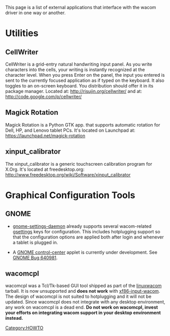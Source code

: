 This page is a list of external applications that interface with the wacom driver in one way or another.

= Utilities =
== CellWriter ==
CellWriter is a grid-entry natural handwriting input panel. As you write characters into the cells, your writing is instantly recognized at the character level. When you press Enter on the panel, the input you entered is sent to the currently focused application as if typed on the keyboard.  It also toggles to an on-screen keyboard.  You distribution should offer it in its package manager.  Located at:  http://risujin.org/cellwriter/  and at:  http://code.google.com/p/cellwriter/

== Magick Rotation ==
Magick Rotation is a Python GTK app. that supports automatic rotation for Dell, HP, and Lenovo tablet PCs.  It's located on Launchpad at:  https://launchpad.net/magick-rotation

== xinput_calibrator ==
The xinput_calibrator is a generic touchscreen calibration program for X.Org.  It's located at freedesktop.org:  http://www.freedesktop.org/wiki/Software/xinput_calibrator

= Graphical Configuration Tools =
== GNOME ==
* [http://git.gnome.org/browse/gnome-settings-daemon/commit/?id=9863ccf9d99fdd712778b31197365723b9caa0behttp://git.gnome.org/browse/gnome-settings-daemon/commit/?id=9863ccf9d99fdd712778b31197365723b9caa0be gnome-settings-daemon] already supports several wacom-related [http://library.gnome.org/devel/gio/2.25/GSettings.html gsettings] keys for configuration. This includes hotplugging support so that the configuration options are applied both after login and whenever a tablet is plugged in.

* A [http://git.gnome.org/browse/gnome-control-center GNOME control-center] applet is currently under development. See [https://bugzilla.gnome.org/show_bug.cgi?id=640981 GNOME Bug 640981].

== wacomcpl ==
wacomcpl was a Tcl/Tk-based GUI tool shipped as part of the [[linuxwacom]] tarball. It is now unsupported and '''does not work''' with [[xf86-input-wacom]]. The design of wacomcpl is not suited to hotplugging and it will not be updated. Since wacomcpl does not integrate with any desktop environment, any work on wacomcpl is a dead end. '''Do not work on wacomcpl, invest your efforts on integrating wacom support in your desktop environment instead.'''


[[Category:HOWTO]]